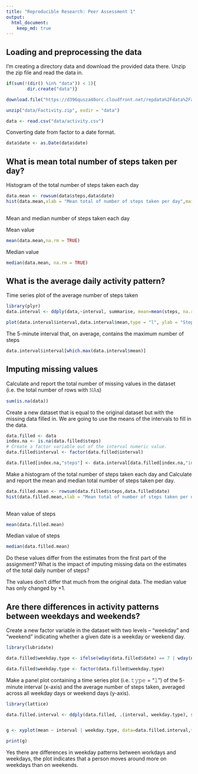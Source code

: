 ```yaml
---
title: "Reproducible Research: Peer Assessment 1"
output: 
  html_document:
    keep_md: true
---
```



## Loading and preprocessing the data

I'm creating a directory data and download the provided data there. Unzip the zip file and read the data in. 


```r

if(sum(!(dir() %in% "data")) < 1){
        dir.create("data")}

download.file("https://d396qusza40orc.cloudfront.net/repdata%2Fdata%2Factivity.zip", destfile = "data/Factivity.zip")

unzip("data/Factivity.zip", exdir = "data")

data <- read.csv("data/activity.csv")

```

Converting date from factor to a date format.

```r
data$date <- as.Date(data$date)
```


## What is mean total number of steps taken per day?

Histogram of the total number of steps taken each day

```r

data.mean <- rowsum(data$steps,data$date)
hist(data.mean,xlab = "Mean total of number of steps taken per day",main = "", breaks = 15)
        
```
Mean and median number of steps taken each day

Mean value 
```r
mean(data.mean,na.rm = TRUE)
```
Median value 
```r
median(data.mean, na.rm = TRUE)
```
## What is the average daily activity pattern?

Time series plot of the average number of steps taken

```r
library(plyr)
data.interval <- ddply(data,~interval, summarise, mean=mean(steps, na.rm = TRUE))

plot(data.interval$interval,data.interval$mean,type = "l", ylab = "Steps", xlab = "5 minute period", main ="Average number of steps taken averaged across all days.")
```
The 5-minute interval that, on average, contains the maximum number of steps
```r

data.interval$interval[which.max(data.interval$mean)]

```
## Imputing missing values

Calculate and report the total number of missing values in the dataset (i.e. the total number of rows with 𝙽𝙰s)

```r
sum(is.na(data))
```
Create a new dataset that is equal to the original dataset but with the missing data filled in.
We are going to use the means of the intervals to fill in the data. 

```r
data.filled <- data
index.na <- is.na(data.filled$steps)
# Create a factor variable out of the interval numeric value. 
data.filled$interval <- factor(data.filled$interval)

data.filled[index.na,"steps"] <- data.interval[data.filled[index.na,"interval"],"mean"]

```

Make a histogram of the total number of steps taken each day and Calculate and report the mean and median total number of steps taken per day. 
```r
data.filled.mean <- rowsum(data.filled$steps,data.filled$date)
hist(data.filled.mean,xlab = "Mean total of number of steps taken per day",main = "", breaks = 15)
        
```

Mean value of steps 
```r
mean(data.filled.mean)     
```
Median value of steps 
```r
median(data.filled.mean)
```
Do these values differ from the estimates from the first part of the assignment? What is the impact of imputing missing data on the estimates of the total daily number of steps?

The values don't differ that much from the original data. The median value has only changed by +1. 

## Are there differences in activity patterns between weekdays and weekends?

Create a new factor variable in the dataset with two levels – “weekday” and “weekend” indicating whether a given date is a weekday or weekend day.

```r
library(lubridate)

data.filled$weekday.type <- ifelse(wday(data.filled$date) == 7 | wday(data.filled$date) == 1, "weekend", "weekday")

data.filled$weekday.type <- factor(data.filled$weekday.type)

```


Make a panel plot containing a time series plot (i.e. 𝚝𝚢𝚙𝚎 = "𝚕") of the 5-minute interval (x-axis) and the average number of steps taken, averaged across all weekday days or weekend days (y-axis). 

```r
library(lattice)

data.filled.interval <- ddply(data.filled, .(interval, weekday.type), summarise,mean = mean(steps))


g <- xyplot(mean ~ interval | weekday.type, data=data.filled.interval,type = "l",ylab = "steps", xlab = "5 minute interval", main = "Average Number of Steps Taken Averaged Across All \nWeekday Days or Weekend Days")

print(g)

```


Yes there are differences in weekday patterns between workdays and weekdays, the plot indicates that a person moves around more on weekdays than on weekends. 
